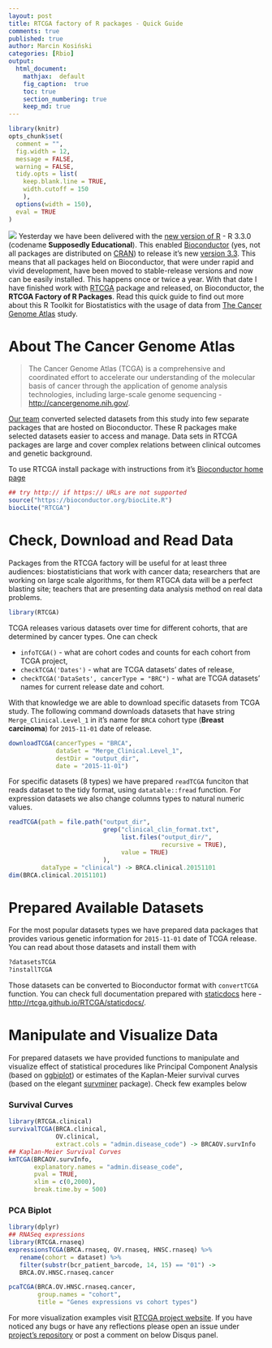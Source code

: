 ```yaml
---
layout: post
title: RTCGA factory of R packages - Quick Guide
comments: true
published: true
author: Marcin Kosiński
categories: [Rbio]
output:
  html_document:
    mathjax:  default
    fig_caption:  true
    toc: true
    section_numbering: true
    keep_md: true
---
```

```r
library(knitr)
opts_chunk$set(
  comment = "",
  fig.width = 12, 
  message = FALSE,
  warning = FALSE,
  tidy.opts = list(
    keep.blank.line = TRUE,
    width.cutoff = 150
    ),
  options(width = 150),
  eval = TRUE
)
```

<img src="https://raw.githubusercontent.com/RTCGA/RTCGA/master/RTCGA_workflow_ver3.png" class="fit image"> Yesterday we have been delivered with the [new version of R](http://www.r-bloggers.com/r-3-3-0-is-released/) - R 3.3.0 (codename **Supposedly Educational**). This enabled [Bioconductor](http://bioconductor.org/) (yes, not all packages are distributed on [CRAN](https://cran.r-project.org/)) to release it's new [version 3.3](https://www.bioconductor.org/developers/release-schedule/). This means that all packages held on Bioconductor, that were under rapid and vivid development, have been moved to stable-release versions and now can be easily installed. This happens once or twice a year. With that date I have finished work with [RTCGA](http://rtcga.github.io/RTCGA/) package and released, on Bioconductor, the **RTCGA Factory of R Packages**. Read this quick guide to find out more about this R Toolkit for Biostatistics with the usage of data from [The Cancer Genome Atlas](http://cancergenome.nih.gov/) study.

# About The Cancer Genome Atlas

> The Cancer Genome Atlas (TCGA) is a comprehensive and coordinated effort to accelerate our understanding of the molecular basis of cancer through the application of genome analysis technologies, including large-scale genome sequencing - [http://cancergenome.nih.gov/](http://cancergenome.nih.gov/). 

[Our team](https://github.com/orgs/RTCGA/people) converted selected datasets from this study into few separate packages that are hosted on Bioconductor. These R packages make selected datasets easier to access and manage. Data sets in RTCGA packages are large and cover complex relations between clinical outcomes and genetic background.

To use RTCGA install package with instructions from it's [Bioconductor home page](https://www.bioconductor.org/packages/RTCGA/)

```r
## try http:// if https:// URLs are not supported
source("https://bioconductor.org/biocLite.R")
biocLite("RTCGA")
```

# Check, Download and Read Data

Packages from the RTCGA factory  will be useful for at least three audiences: biostatisticians that work with cancer data; researchers that are working on large scale algorithms, for them RTGCA data will be a perfect blasting site; teachers that are presenting data analysis method on real data problems. 

```r
library(RTCGA)
```


TCGA releases various datasets over time for different cohorts, that are determined by cancer types. One can check

- `infoTCGA()` - what are cohort codes and counts for each cohort from TCGA project,
- `checkTCGA('Dates')` - what are TCGA datasets' dates of release,
- `checkTCGA('DataSets', cancerType = "BRC")` - what are TCGA datasets' names for current release date and cohort.

With that knowledge we are able to download specific datasets from TCGA study. The following command downloads datasets that have string `Merge_Clinical.Level_1` in it's name for `BRCA` cohort type (**Breast carcinoma**) for `2015-11-01` date of release.

```r
downloadTCGA(cancerTypes = "BRCA",
             dataSet = "Merge_Clinical.Level_1",
             destDir = "output_dir",
             date = "2015-11-01")
```

For specific datasets (8 types) we have prepared `readTCGA` funciton that reads dataset to the tidy format, using `datatable::fread` function. For expression datasets we also change columns types to natural numeric values.

```r
readTCGA(path = file.path("output_dir",
                          grep("clinical_clin_format.txt",
                               list.files("output_dir/",
                                          recursive = TRUE),
                               value = TRUE)
                          ),
         dataType = "clinical") -> BRCA.clinical.20151101
dim(BRCA.clinical.20151101)
```

# Prepared Available Datasets

For the most popular datasets types we have prepared data packages that provides various genetic information for `2015-11-01` date of TCGA release. You can read about those datasets and install them with
```r
?datasetsTCGA
?installTCGA
```
Those datasets can be converted to Bioconductor format with `convertTCGA` function. You can check full documentation prepared with [staticdocs](https://github.com/hadley/staticdocs) here - [http://rtcga.github.io/RTCGA/staticdocs/](http://rtcga.github.io/RTCGA/staticdocs/).

# Manipulate and Visualize Data

For prepared datasets we have provided functions to manipulate and visualize effect of statistical procedures like Principal Component Analysis (based on [ggbiplot](https://github.com/vqv/ggbiplot)) or estimates of the Kaplan-Meier survival curves (based on the elegant [survminer](http://www.sthda.com/english/rpkgs/survminer/) package). Check few examples below

### Survival Curves

```r
library(RTCGA.clinical)
survivalTCGA(BRCA.clinical,
             OV.clinical,
             extract.cols = "admin.disease_code") -> BRCAOV.survInfo
## Kaplan-Meier Survival Curves
kmTCGA(BRCAOV.survInfo,
       explanatory.names = "admin.disease_code",
       pval = TRUE,
       xlim = c(0,2000),
       break.time.by = 500)
```

### PCA Biplot

```r
library(dplyr)
## RNASeq expressions
library(RTCGA.rnaseq)
expressionsTCGA(BRCA.rnaseq, OV.rnaseq, HNSC.rnaseq) %>%
   rename(cohort = dataset) %>%  
   filter(substr(bcr_patient_barcode, 14, 15) == "01") -> 
   BRCA.OV.HNSC.rnaseq.cancer

pcaTCGA(BRCA.OV.HNSC.rnaseq.cancer,
        group.names = "cohort",
        title = "Genes expressions vs cohort types")

```

For more visualization examples visit [RTCGA project website](http://rtcga.github.io/RTCGA/Visualizations.html). If you have noticed any bugs or have any reflections please open an issue under [project's repository](https://github.com/RTCGA/RTCGA/issues/new) or post a comment on below Disqus panel. 

